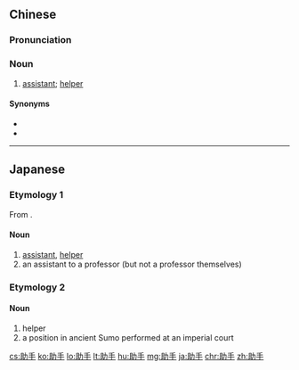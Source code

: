 ==Chinese==
{{zh-forms}}

===Pronunciation===
{{zh-pron
|m=zhùshǒu
|c=zo6 sau2
|h=pfs=chhu-sú
|mn=chō͘-chhiú
|ma=Zh-zhùshou.ogg
|cat=n
}}

===Noun===
{{zh-noun}}

# [[assistant]]; [[helper]]

====Synonyms====
* {{zh-l|助理}}
* {{zh-l|幫手}}

{{zh-cat|Intermediate}}

----

==Japanese==

===Etymology 1===
{{ja-kanjitab|じょ|しゅ|yomi=o}}
From {{etyl|zhx|ja}}.

====Noun====
{{ja-noun|じょしゅ}}

# [[assistant]], [[helper]]
# an assistant to a professor (but not a professor themselves)

===Etymology 2===
{{ja-kanjitab|すけ|て|yomi=k}}

====Noun====
{{ja-noun|すけて}}

# helper
# a position in ancient Sumo performed at an imperial court

[[cs:助手]]
[[ko:助手]]
[[lo:助手]]
[[lt:助手]]
[[hu:助手]]
[[mg:助手]]
[[ja:助手]]
[[chr:助手]]
[[zh:助手]]